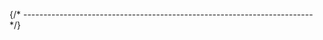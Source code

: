 


{/* ------------------------------------------------------------------------ */}

<AutomaticInstallQuickTest
  longName="{{longXpackName}}"
  shortName="{% if packageConfig.shortName %}{{packageConfig.shortName}}{% else %}{{packageName}}{% endif %}"
  programName="{{packageWebsiteConfig.programName}}"
  branding="{{packageWebsiteConfig.branding}}"
/>
